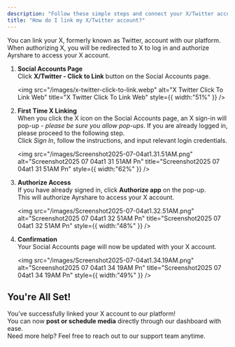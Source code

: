 ```yaml
---
description: "Follow these simple steps and connect your X/Twitter account."
title: "How do I link my X/Twitter account?"
---
```


You can link your X, formerly known as Twitter, account with our platform. When authorizing X, you will be redirected to X to log in and authorize Ayrshare to access your X account.

1. **Social Accounts Page** \
   Click **X/Twitter - Click to Link** button on the Social Accounts page.

   <img
     src="/images/x-twitter-click-to-link.webp"
     alt="X Twitter Click To Link Web"
     title="X Twitter Click To Link Web"
     style={{ width:"51%" }}
   />
2. **First Time X Linking**\
   When you click the X icon on the Social Accounts page, an X sign-in will pop-up - _please be sure you allow pop-ups_. If you are already logged in, please proceed to the following step.\
   Click _Sign In_, follow the instructions, and input relevant login credentials.

   <img
     src="/images/Screenshot2025-07-04at1.31.51AM.png"
     alt="Screenshot2025 07 04at1 31 51AM Pn"
     title="Screenshot2025 07 04at1 31 51AM Pn"
     style={{ width:"62%" }}
   />
3. **Authorize Access**\
   If you have already signed in, click **Authorize app** on the pop-up.\
   This will authorize Ayrshare to access your X account.

   <img
     src="/images/Screenshot2025-07-04at1.32.51AM.png"
     alt="Screenshot2025 07 04at1 32 51AM Pn"
     title="Screenshot2025 07 04at1 32 51AM Pn"
     style={{ width:"48%" }}
   />
4. **Confirmation**\
   Your Social Accounts page will now be updated with your X account.

   <img
     src="/images/Screenshot2025-07-04at1.34.19AM.png"
     alt="Screenshot2025 07 04at1 34 19AM Pn"
     title="Screenshot2025 07 04at1 34 19AM Pn"
     style={{ width:"49%" }}
   />

## You're All Set\!

You’ve successfully linked your X account to our platform\! \
You can now **post or schedule media** directly through our dashboard with ease.\
Need more help? Feel free to reach out to our support team anytime.